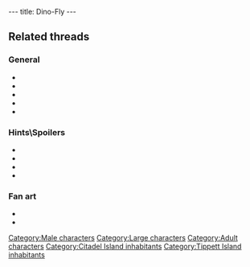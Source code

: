 ---
title: Dino-Fly
---

{{Character|
Name=Dino-Fly|
Image=DVDINO.jpg|
Race=Dino-Fly|
Gender=Male|
Size=Large|
Age=Adult}}

==Related threads==
===General===
* {{thread|id=5932|title=LBA2 Mysteries}}
* {{thread|id=2865|title=Dino Fly}}
* {{thread|id=1860|title=LBA1 Vs LBA2}}
* {{thread|id=1352|title=Another weird savegame}}
* {{thread|id=125|title=Dinofly}}

===Hints\Spoilers===
* {{thread|id=7360|title=Found a way to make your Dino-Fly fly with the rain}}
* {{thread|id=6159|title=fly}}
* {{thread|id=6166|title=ARGH!!!!!!!!! how du u get the bloody dinofly cured?????}}
* {{thread|id=2543|title=Dinofly Maddness}}

===Fan art===
* {{thread|id=6222|title=For those interested to see what a cell-shaded LBA would look like}}
* {{post|id=161370|title=Edited Film Pictures}}

{{Stub}}

[[Category:Male characters]]
[[Category:Large characters]]
[[Category:Adult characters]]
[[Category:Citadel Island inhabitants]]
[[Category:Tippett Island inhabitants]]